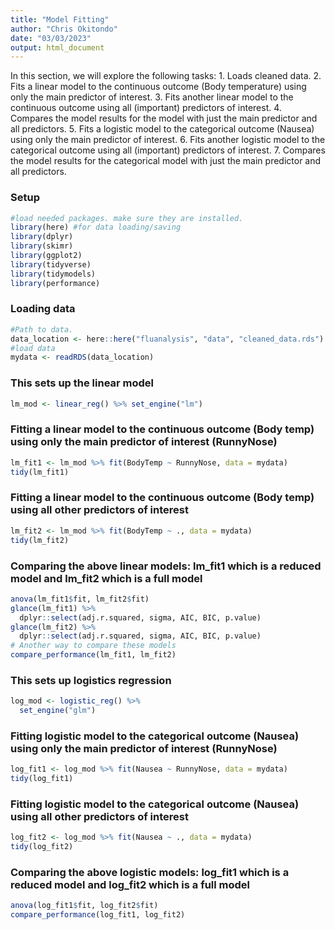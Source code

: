 ```yaml
---
title: "Model Fitting"
author: "Chris Okitondo"
date: "03/03/2023"
output: html_document
---
```



In this section, we will explore the following tasks:
1. Loads cleaned data.
2. Fits a linear model to the continuous outcome (Body temperature) using only the main predictor of interest.
3. Fits another linear model to the continuous outcome using all (important) predictors of interest.
4. Compares the model results for the model with just the main predictor and all predictors.
5. Fits a logistic model to the categorical outcome (Nausea) using only the main predictor of interest.
6. Fits another logistic model to the categorical outcome using all (important) predictors of interest.
7. Compares the model results for the categorical model with just the main predictor and all predictors.

### Setup
```r
#load needed packages. make sure they are installed.
library(here) #for data loading/saving
library(dplyr)
library(skimr)
library(ggplot2)
library(tidyverse)
library(tidymodels)
library(performance)
```



### Loading data
```r
#Path to data. 
data_location <- here::here("fluanalysis", "data", "cleaned_data.rds")
#load data
mydata <- readRDS(data_location)
```


### This sets up the linear model
```r
lm_mod <- linear_reg() %>% set_engine("lm")
```


### Fitting a linear model to the continuous outcome (Body temp) using only the main predictor of interest (RunnyNose)
```r
lm_fit1 <- lm_mod %>% fit(BodyTemp ~ RunnyNose, data = mydata)
tidy(lm_fit1)
```
### Fitting a linear model to the continuous outcome (Body temp) using all other predictors of interest
```r
lm_fit2 <- lm_mod %>% fit(BodyTemp ~ ., data = mydata)
tidy(lm_fit2)
```
### Comparing the above linear models: lm_fit1 which is a reduced model and lm_fit2 which is a full model
```r
anova(lm_fit1$fit, lm_fit2$fit)
glance(lm_fit1) %>%
  dplyr::select(adj.r.squared, sigma, AIC, BIC, p.value)
glance(lm_fit2) %>%
  dplyr::select(adj.r.squared, sigma, AIC, BIC, p.value)
# Another way to compare these models
compare_performance(lm_fit1, lm_fit2)
```

### This sets up logistics regression
```r
log_mod <- logistic_reg() %>%
  set_engine("glm")
```


### Fitting logistic model to the categorical outcome (Nausea) using only the main predictor of interest (RunnyNose)
```r
log_fit1 <- log_mod %>% fit(Nausea ~ RunnyNose, data = mydata)
tidy(log_fit1)
```
### Fitting logistic model to the categorical outcome (Nausea) using all other predictors of interest 
```r
log_fit2 <- log_mod %>% fit(Nausea ~ ., data = mydata)
tidy(log_fit2)
```

### Comparing the above logistic models: log_fit1 which is a reduced model and log_fit2 which is a full model
```r
anova(log_fit1$fit, log_fit2$fit)
compare_performance(log_fit1, log_fit2)
```


